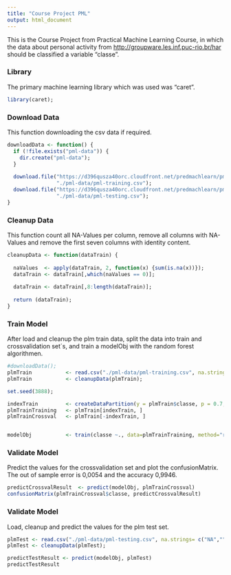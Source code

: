 ```yaml
---
title: "Course Project PML"
output: html_document
---
```


This is the Course Project from Practical Machine Learning Course, in which the data about personal activity from <http://groupware.les.inf.puc-rio.br/har> should be classified a variable "classe".


### Library

The primary machine learning library which was used was "caret".
```r

library(caret);

```


### Download Data

This function downloading the csv data if required.
```r

downloadData <- function() {
  if (!file.exists("pml-data")) {
    dir.create("pml-data");
  }
  
  download.file("https://d396qusza40orc.cloudfront.net/predmachlearn/pml-training.csv", 
                "./pml-data/pml-training.csv");
  download.file("https://d396qusza40orc.cloudfront.net/predmachlearn/pml-testing.csv", 
                "./pml-data/pml-testing.csv");
} 

```


### Cleanup Data

This function count all NA-Values per column, remove all columns with NA-Values and remove the first seven columns with identity content.
```r

cleanupData <- function(dataTrain) {
  
  naValues  <- apply(dataTrain, 2, function(x) {sum(is.na(x))});
  dataTrain <- dataTrain[,which(naValues == 0)];
  
  dataTrain <- dataTrain[,8:length(dataTrain)];
  
  return (dataTrain);
}

```


### Train Model

After load and cleanup the plm train data, split the data into train and crossvalidation set´s, and train a modelObj with the random forest algorithmen. 
```r

#downloadData();
plmTrain           <- read.csv("./pml-data/pml-training.csv", na.strings= c("NA",""," "));
plmTrain           <- cleanupData(plmTrain);

set.seed(3888);

indexTrain         <- createDataPartition(y = plmTrain$classe, p = 0.7, list = FALSE)
plmTrainTraining   <- plmTrain[indexTrain, ]
plmTrainCrossval   <- plmTrain[-indexTrain, ]


modelObj           <- train(classe ~., data=plmTrainTraining, method="rf");

```


### Validate Model

Predict the values for the crossvalidation set and plot the confusionMatrix. The out of sample error is 0,0054 and the accuracy 0,9946.
```r

predictCrossvalResult  <- predict(modelObj, plmTrainCrossval)
confusionMatrix(plmTrainCrossval$classe, predictCrossvalResult)

```


### Validate Model

Load, cleanup and predict the values for the plm test set.
```r

plmTest <- read.csv("./pml-data/pml-testing.csv", na.strings= c("NA",""," "))
plmTest <- cleanupData(plmTest);

predictTestResult <- predict(modelObj, plmTest)
predictTestResult

```


